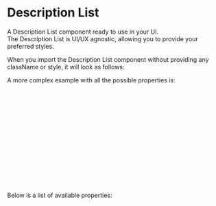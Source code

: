 
<Meta title="DCXLibrary/Typography/DescriptionList/Documentation" />

# Description List

A Description List component ready to use in your UI.  
The Description List is UI/UX agnostic, allowing you to provide your preferred styles.

When you import the Description List component without providing any className or style, it will look as follows:

<Canvas of={DescriptionListStories.Unstyled} />

A more complex example with all the possible properties is:

```jsx
<DescriptionList
  className="myStyle"
  descListProps={{ style: { color: 'red' } }}
  detailClassName="myStyle"
  termClassName="myStyle"
>
  <Term className="myStyle" termProps={{ style: { color: 'red' } }}>
    Coffee
  </Term>
  <Detail className="myStyle" detailProps={{ style: { color: 'red' } }}>
    - black hot drink
  </Detail>
  <Term>Milk</Term>
  <Detail>- white cold drink</Detail>
</DescriptionList>
```

Below is a list of available properties:

<ArgTypes of={DescriptionListStories} />
